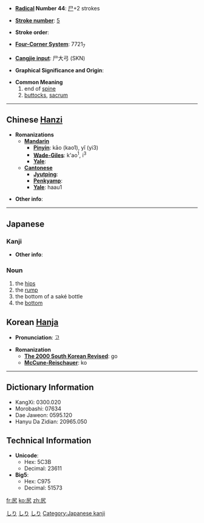 * '''[[Wiktionary:Chinese radical index| Radical]] Number 44''': [[Wiktionary:Chinese radical index 尸|尸]]+2 strokes

* '''[[Wiktionary:Chinese total strokes index|Stroke number]]''': [[Wiktionary:Chinese total strokes index 5|5]]

* '''Stroke order''': 

* '''[[Wiktionary:Chinese four corner index|Four-Corner System]]''': 7721<sub>7</sub>

* '''[[Wiktionary:Chinese Cangjie index|Cangjie input]]''': 尸大弓 (SKN)

* '''Graphical Significance and Origin''': 

* '''Common Meaning'''
*#end of [[spine]]
*# [[buttocks]], [[sacrum]]

----

== Chinese [[Hanzi]] ==

* '''Romanizations'''
** '''[[Mandarin]]'''
*** '''[[Pinyin]]''': kāo (kao1), yǐ (yi3)
*** '''[[Wade-Giles]]''': k'ao<sup>1</sup>, i<sup>3</sup>
*** '''[[Yale]]''': 
** '''[[Cantonese]]'''
*** '''[[Jyutping]]''':
*** '''[[Penkyamp]]''': 
*** '''[[Yale]]''': haau1

* '''Other info''': 

----

== Japanese ==
[[Category:1000_Japanese_basic_words|しり]]
=== Kanji ===
{{kanji
|[[こう]] (kō)
|[[しり]] (shiri)
}}

* '''Other info''':  

=== Noun ===
{{janoun|しり|shiri}}

[[Category:Japanese language|しり]]
[[Category:Japanese nouns|しり]]
#the [[hip|hips]]
#the [[rump]]
#the bottom of a saké bottle
#the [[bottom]]

== Korean [[Hanja]] ==

* '''Pronunciation''': 고

* '''Romanization'''
** '''[[The 2000 South Korean Revised Romanization|The 2000 South Korean Revised]]''': go
** '''[[McCune-Reischauer]]''': ko

----

== Dictionary Information ==

* KangXi: 0300.020
* Morobashi: 07634
* Dae Jaweon: 0595.120
* Hanyu Da Zidian: 20965.050

== Technical Information ==

* '''Unicode''':
** Hex: 5C3B
** Decimal: 23611
* '''Big5''':
** Hex: C975
** Decimal: 51573

[[Category:Japanese kanji]]

[[fr:尻]]
[[ko:尻]]
[[zh:尻]]